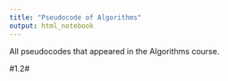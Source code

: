 ```yaml
---
title: "Pseudocode of Algorithms"
output: html_notebook
---
```

All pseudocodes that appeared in the Algorithms course.



#1.2#
